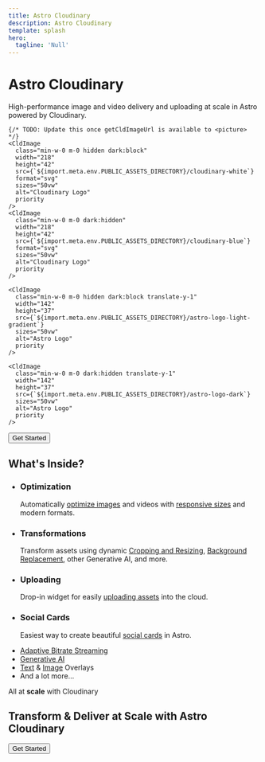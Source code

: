```yaml
---
title: Astro Cloudinary
description: Astro Cloudinary
template: splash
hero:
  tagline: 'Null'
---
```



<div class="not-content text-center max-w-xl mx-auto mt-14 mb-20 md:mt-36 md:mb-44">
  <h1 class="text-4xl sm:text-5xl md:text-6xl font-bold">Astro Cloudinary</h1>

  <p class="text-xl mt-8">High-performance image and video delivery and uploading at scale in Astro powered by Cloudinary.</p>

  <p class="flex items-center justify-center gap-6 mt-8 px-2">
    
    {/* TODO: Update this once getCldImageUrl is available to <picture> */}
    <CldImage
      class="min-w-0 m-0 hidden dark:block"
      width="218"
      height="42"
      src={`${import.meta.env.PUBLIC_ASSETS_DIRECTORY}/cloudinary-white`}
      format="svg"
      sizes="50vw"
      alt="Cloudinary Logo"
      priority
    />
    <CldImage
      class="min-w-0 m-0 dark:hidden"
      width="218"
      height="42"
      src={`${import.meta.env.PUBLIC_ASSETS_DIRECTORY}/cloudinary-blue`}
      format="svg"
      sizes="50vw"
      alt="Cloudinary Logo"
      priority
    />

    <CldImage
      class="min-w-0 m-0 hidden dark:block translate-y-1"
      width="142"
      height="37"
      src={`${import.meta.env.PUBLIC_ASSETS_DIRECTORY}/astro-logo-light-gradient`}
      sizes="50vw"
      alt="Astro Logo"
      priority
    />

    <CldImage
      class="min-w-0 m-0 dark:hidden translate-y-1"
      width="142"
      height="37"
      src={`${import.meta.env.PUBLIC_ASSETS_DIRECTORY}/astro-logo-dark`}
      sizes="50vw"
      alt="Astro Logo"
      priority
    />
  </p>
  <p class="mt-10">
    <Button href="/installation">Get Started</Button>
  </p>
</div>


<div class="not-content text-center max-w-4xl mx-auto my-14 md:my-36">
  <h2 class="text-4xl font-bold">What's Inside?</h2>

  <ul class="grid sm:grid-cols-2 gap-16 sm:gap-6 md:gap-8 lg:gap-16 p-0 mt-12 md:mt-20 list-none">
    <li>
      <CldImage
        class="rounded-lg border border-zinc-200 mb-6"
        width="800"
        height="600"
        src="samples/landscapes/nature-mountains"
        crop={{
          type: 'fill',
          gravity: 'center',
          source: true
        }}
        overlays={[
          {
            url: 'https://res.cloudinary.com/astro-cloudinary/image/upload/v1723217009/assets/pill-bad-red_ceyitm.png',
            width: 400,
            position: {
              gravity: 'south_east',
              y: 180
            }
          },
          {
            position: {
              gravity: 'south_west',
              y: 214,
              x: 1340
            },
            text: {
              color: 'white',
              fontFamily: 'Source Sans Pro',
              fontSize: 74,
              fontWeight: 'black',
              text: '3.2 mb'
            }
          },
          {
            url: 'https://res.cloudinary.com/astro-cloudinary/image/upload/v1723217010/assets/pill-good-green_aaoi4h.png',
            width: 400,
            position: {
              gravity: 'south_east',
              y: 50
            }
          },
          {
            position: {
              gravity: 'south_west',
              y: 82,
              x: 1340
            },
            text: {
              color: 'white',
              fontFamily: 'Source Sans Pro',
              fontSize: 74,
              fontWeight: 'black',
              text: '134 kb'
            }
          }
        ]}
        sizes="50w"
        alt=""
      />
      <h3 class="text-2xl font-semibold mb-4">Optimization</h3>
      <p>Automatically <a class="underline underline-offset-2" href="/guides/image-optimization">optimize images</a> and videos with <a class="underline underline-offset-2" href="/guides/responsive-images">responsive sizes</a> and modern formats.</p>
    </li>
    <li>
      <CldImage
        class="rounded-lg border border-zinc-200 mb-6"
        width="800"
        height="600"
        src="samples/woman-on-a-football-field"
        crop="fill"
        enhance
        tint="30:253f8c"
        replaceBackground="dark city at night with vibrant colors"
        overlays={[
          {
            publicId: 'samples/woman-on-a-football-field',
            position: {
              gravity: 'east',
            },
            effects: [{
              crop: 'crop',
              width: '0.5',
              height: '1.0',
              gravity: 'east'
            }]
          }
        ]}
        sizes="50w"
        alt=""
      />
      <h3 class="text-2xl font-semibold mb-4">Transformations</h3>
      <p>
        Transform assets using dynamic <a class="underline underline-offset-2" href="/cldimage/examples#cropping--resizing">Cropping and Resizing</a>, <a class="underline underline-offset-2" href="/cldimage/examples#generative-replace-background">Background Replacement</a>, other Generative AI, and more.
      </p>
    </li>
    <li>
      <CldImage
        class="rounded-lg border border-zinc-200 mb-6"
        width="800"
        height="600"
        src="https://res.cloudinary.com/astro-cloudinary/image/upload/v1723220669/assets/astro-cloudinary-upload-widget_ngil8j.png"
        deliverType="fetch"
        sizes="50w"
        alt=""
      />
      <h3 class="text-2xl font-semibold mb-4">Uploading</h3>
      <p>Drop-in widget for easily <a class="underline underline-offset-2" href="/guides/uploading-images-and-videos">uploading assets</a> into the cloud.</p>
    </li>
    <li>
      <CldImage
        class="rounded-lg border border-zinc-200 mb-6"
        width="800"
        height="600"
        src="https://res.cloudinary.com/astro-cloudinary/image/upload/v1723220705/assets/astro-cloudinary-social-cards_ntewed.png"
        deliverType="fetch"
        sizes="50w"
        alt=""
      />
      <h3 class="text-2xl font-semibold mb-4">Social Cards</h3>
      <p>Easiest way to create beautiful <a class="underline underline-offset-2" href="/guides/social-media-card">social cards</a> in Astro.</p>
    </li>
  </ul>

  <ul class="list-none text-center text-lg p-0 mt-20">
    <li class="mb-3"><a class="underline underline-offset-2" href="/cldvideoplayer/examples#adaptive-streaming">Adaptive Bitrate Streaming</a></li>
    <li class="mb-3"><a class="underline underline-offset-2" href="/cldimage/examples#generative-fill">Generative AI</a></li>
    <li class="mb-3"><a class="underline underline-offset-2" href="/guides/text-overlays">Text</a> &amp; <a class="underline underline-offset-2" href="/guides/image-overlays">Image</a> Overlays</li>
    <li>And a lot more...</li>
  </ul>

  <p class="text-3xl mt-16">All at <strong>scale</strong> with Cloudinary</p>
</div>

<div class="not-content text-center max-w-2xl mx-auto my-20 md:my-44">
  <h2 class="text-3xl sm:text-4xl md:text-5xl font-bold md:leading-[4rem]">Transform &amp; Deliver at Scale with Astro Cloudinary</h2>
  <p class="mt-10"><Button href="/installation">Get Started</Button></p>
</div>
